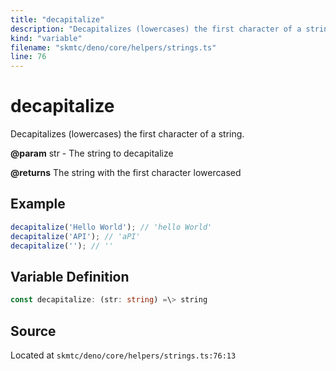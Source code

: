 ```yaml
---
title: "decapitalize"
description: "Decapitalizes (lowercases) the first character of a string."
kind: "variable"
filename: "skmtc/deno/core/helpers/strings.ts"
line: 76
---
```


# decapitalize

Decapitalizes (lowercases) the first character of a string.


**@param** str - The string to decapitalize

**@returns** The string with the first character lowercased


## Example

```typescript
decapitalize('Hello World'); // 'hello World'
decapitalize('API'); // 'aPI'
decapitalize(''); // ''
```

## Variable Definition

```typescript
const decapitalize: (str: string) =\> string
```

## Source

Located at `skmtc/deno/core/helpers/strings.ts:76:13`
